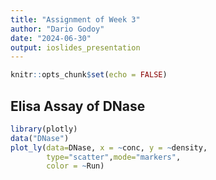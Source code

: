 ---
title: "Assignment of Week 3"
author: "Dario Godoy"
date: "2024-06-30"
output: ioslides_presentation
---

```{r setup, include=FALSE}
knitr::opts_chunk$set(echo = FALSE)
```
## Elisa Assay of DNase

```{r, echo=FALSE, message=FALSE, warning=FALSE}
library(plotly)
data("DNase")
plot_ly(data=DNase, x = ~conc, y = ~density,
        type="scatter",mode="markers",
        color = ~Run)
```
```{r}

```

